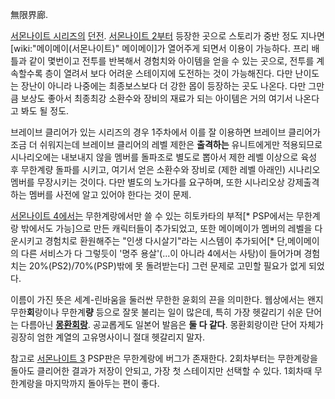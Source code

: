 無限界廊.

[[서몬나이트 시리즈]]의 [[던전]]. [[서몬나이트 2]]부터 등장한 곳으로 스토리가 중반 정도 지나면 [wiki:"메이메이(서몬나이트)" 메이메이]가 열어주게 되면서 이용이 가능하다. 프리 배틀과 같이 몇번이고 전투를 반복해서 경험치와 아이템을 얻을 수 있는 곳으로, 전투를 계속할수록 층이 열려서 보다 어려운 스테이지에 도전하는 것이 가능해진다. 다만 난이도는 장난이 아니라 나중에는 최종보스보다 더 강한 몹이 등장하는 곳도 나온다. 다만 그만큼 보상도 좋아서 최종최강 소환수와 장비의 재료가 되는 아이템은 거의 여기서 나온다고 봐도 될 정도.

브레이브 클리어가 있는 시리즈의 경우 1주차에서 이를 잘 이용하면 브레이브 클리어가 조금 더 쉬워지는데 브레이브 클리어의 레벨 제한은 '''출격하는''' 유니트에게만 적용되므로 시나리오에는 내보내지 않을 멤버를 돌파조로 별도로 뽑아서 제한 레벨 이상으로 육성 후 무한계량 돌파를 시키고, 여기서 얻은 소환수와 장비로 (제한 레벨 아래인) 시나리오 멤버를 무장시키는 것이다. 다만 별도의 노가다를 요구하며, 또한 시나리오상 강제출격하는 멤버를 사전에 알고 있어야 한다는 것이 문제.

[[서몬나이트 4]]에서는 무한계랑에서만 쓸 수 있는 히토카타의 부적[* PSP에서는 무한계랑 밖에서도 가능]으로 만든 캐릭터들이 추가되었고, 또한 메이메이가 멤버의 레벨을 다운시키고 경험치로 환원해주는 "인생 다시살기"라는 시스템이 추가되어[* 단,메이메이의 다른 서비스가 다 그렇듯이 '명주 용살'(...이 아니라 4에서는 사탕)이 들어가며 경험치는 20%(PS2)/70%(PSP)밖에 못 돌려받는다] 그런 문제로 고민할 필요가 없게 되었다.

이름이 가진 뜻은 세계-린바움을 둘러싼 무한한 윤회의 끈을 의미한다. 웹상에서는 왠지 무한'''회'''랑이나 무한계'''량''' 등으로 잘못 불리는 일이 많은데, 특히 가장 헷갈리기 쉬운 단어는 다름아닌 '''[[몽환회랑]]'''. 공교롭게도 일본어 발음은 '''둘 다 같다'''. 몽환회랑이란 단어 자체가 굉장히 엄한 계열의 고유명사이니 절대 헷갈리지 말자.

참고로 [[서몬나이트 3]] PSP판은 무한계랑에 버그가 존재한다. 2회차부터는 무한계랑을 돌아도 클리어한 결과가 저장이 안되고, 가장 첫 스테이지만 선택할 수 있다. 1회차때 무한계랑을 마지막까지 돌아두는 편이 좋다.
